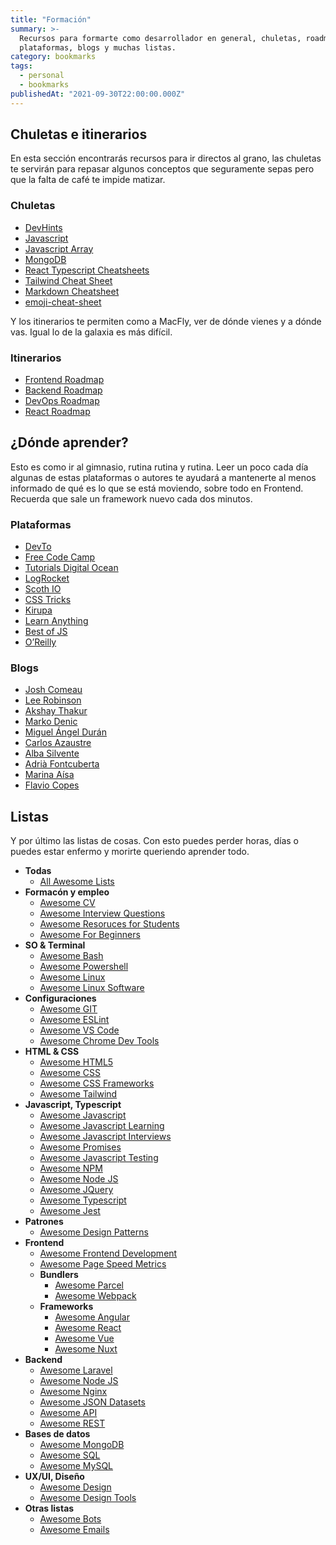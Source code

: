```yaml
---
title: "Formación"
summary: >-
  Recursos para formarte como desarrollador en general, chuletas, roadmaps,
  plataformas, blogs y muchas listas.
category: bookmarks
tags:
  - personal
  - bookmarks
publishedAt: "2021-09-30T22:00:00.000Z"
---
```



<ArticleData />

## Chuletas e itinerarios

En esta sección encontrarás recursos para ir directos al grano, las chuletas te servirán para repasar algunos conceptos que seguramente sepas pero que la falta de café te impide matizar.

### Chuletas

- [DevHints](https://devhints.io/)
- [Javascript](/blog/chuletas/javascript)
- [Javascript Array](/blog/chuletas/javascript-array)
- [MongoDB](/blog/chuletas/mongo)
- [React Typescript Cheatsheets](https://react-typescript-cheatsheet.netlify.app/)
- [Tailwind Cheat Sheet](https://nerdcave.com/tailwind-cheat-sheet)
- [Markdown Cheatsheet](https://github.com/adam-p/markdown-here/wiki/Markdown-Cheatsheet)
- [emoji-cheat-sheet](https://github.com/ikatyang/emoji-cheat-sheet)

Y los itinerarios te permiten como a MacFly, ver de dónde vienes y a dónde vas. Igual lo de la galaxia es más difícil.

### Itinerarios

- [Frontend Roadmap](https://roadmap.sh/frontend)
- [Backend Roadmap](https://roadmap.sh/backend)
- [DevOps Roadmap](https://roadmap.sh/devops)
- [React Roadmap](https://roadmap.sh/react)

## ¿Dónde aprender?

Esto es como ir al gimnasio, rutina rutina y rutina. Leer un poco cada día algunas de estas plataformas o autores te ayudará a mantenerte al menos informado de qué es lo que se está moviendo, sobre todo en Frontend. Recuerda que sale un framework nuevo cada dos minutos.

### Plataformas

- [DevTo](https://dev.to/)
- [Free Code Camp](https://www.freecodecamp.org/news/tag/web-development/)
- [Tutorials Digital Ocean](https://www.digitalocean.com/community/tutorials)
- [LogRocket](https://blog.logrocket.com/)
- [Scoth IO](https://scotch.io/)
- [CSS Tricks](https://css-tricks.com/)
- [Kirupa](https://www.kirupa.com/)
- [Learn Anything](https://learn-anything.xyz/)
- [Best of JS](https://bestofjs.org/)
- [O’Reilly](https://learning.oreilly.com/home/)

### Blogs

- [Josh Comeau](https://www.joshwcomeau.com/)
- [Lee Robinson](https://leerob.io/blog)
- [Akshay Thakur](https://www.akshay.rocks/)
- [Marko Denic](https://markodenic.com/blog/)
- [Miguel Ángel Durán](https://midu.dev/)
- [Carlos Azaustre](https://carlosazaustre.es/)
- [Alba Silvente](https://www.dawntraoz.com/)
- [Adrià Fontcuberta](https://afontcu.dev/)
- [Marina Aísa](https://marinaaisa.com/es/)
- [Flavio Copes](https://flaviocopes.com/)

## Listas

Y por último las listas de cosas. Con esto puedes perder horas, días o puedes estar enfermo y morirte queriendo aprender todo.

- **Todas**
  - [All Awesome Lists](https://github.com/sindresorhus/awesome)
- **Formacón y empleo**
  - [Awesome CV](https://github.com/posquit0/Awesome-CV)
  - [Awesome Interview Questions](https://github.com/MaximAbramchuck/awesome-interview-questions)
  - [Awesome Resoruces for Students](https://github.com/dipakkr/A-to-Z-Resources-for-Students)
  - [Awesome For Beginners](https://github.com/MunGell/awesome-for-beginners)
- **SO & Terminal**
  - [Awesome Bash](https://github.com/awesome-lists/awesome-bash)
  - [Awesome Powershell](https://github.com/janikvonrotz/awesome-powershell)
  - [Awesome Linux](https://github.com/aleksandar-todorovic/awesome-linux)
  - [Awesome Linux Software](https://github.com/luong-komorebi/Awesome-Linux-Software)
- **Configuraciones**
  - [Awesome GIT](https://github.com/dictcp/awesome-git)
  - [Awesome ESLint](https://github.com/dustinspecker/awesome-eslint)
  - [Awesome VS Code](https://github.com/viatsko/awesome-vscode)
  - [Awesome Chrome Dev Tools](https://github.com/ChromeDevTools/awesome-chrome-devtools)
- **HTML & CSS**
  - [Awesome HTML5](https://github.com/diegocard/awesome-html5)
  - [Awesome CSS](https://github.com/awesome-css-group/awesome-css)
  - [Awesome CSS Frameworks](https://github.com/troxler/awesome-css-frameworks)
  - [Awesome Tailwind](https://github.com/aniftyco/awesome-tailwindcss)
- **Javascript, Typescript**
  - [Awesome Javascript](https://github.com/sorrycc/awesome-javascript)
  - [Awesome Javascript Learning](https://github.com/micromata/awesome-javascript-learning)
  - [Awesome Javascript Interviews](https://github.com/rohan-paul/Awesome-JavaScript-Interviews)
  - [Awesome Promises](https://github.com/wbinnssmith/awesome-promises)
  - [Awesome Javascript Testing](https://github.com/MarcL/awesome-javascript-testing)
  - [Awesome NPM](https://github.com/sindresorhus/awesome-npm)
  - [Awesome Node JS](https://github.com/sindresorhus/awesome-nodejs)
  - [Awesome JQuery](https://github.com/petk/awesome-jquery)
  - [Awesome Typescript](https://github.com/dzharii/awesome-typescript)
  - [Awesome Jest](https://github.com/jest-community/awesome-jest)
- **Patrones**
  - [Awesome Design Patterns](https://github.com/DovAmir/awesome-design-patterns)
- **Frontend**
  - [Awesome Frontend Development](https://github.com/dypsilon/frontend-dev-bookmarks)
  - [Awesome Page Speed Metrics](https://github.com/csabapalfi/awesome-pagespeed-metrics)
  - **Bundlers**
    - [Awesome Parcel](https://github.com/parcel-bundler/awesome-parcel)
    - [Awesome Webpack](https://github.com/webpack-contrib/awesome-webpack)
  - **Frameworks**
    - [Awesome Angular](https://github.com/PatrickJS/awesome-angular)
    - [Awesome React](https://github.com/enaqx/awesome-react)
    - [Awesome Vue](https://github.com/vuejs/awesome-vue)
    - [Awesome Nuxt](https://github.com/nuxt-community/awesome-nuxt)
- **Backend**
  - [Awesome Laravel](https://github.com/chiraggude/awesome-laravel)
  - [Awesome Node JS](https://github.com/sindresorhus/awesome-nodejs)
  - [Awesome Nginx](https://github.com/fcambus/nginx-resources)
  - [Awesome JSON Datasets](https://github.com/jdorfman/awesome-json-datasets)
  - [Awesome API](https://github.com/TonnyL/Awesome_APIs)
  - [Awesome REST](https://github.com/marmelab/awesome-rest)
- **Bases de datos**
  - [Awesome MongoDB](https://github.com/ramnes/awesome-mongodb)
  - [Awesome SQL](https://github.com/danhuss/awesome-sql)
  - [Awesome MySQL](https://github.com/shlomi-noach/awesome-mysql)
- **UX/UI, Diseño**
  - [Awesome Design](https://github.com/gztchan/awesome-design)
  - [Awesome Design Tools](https://github.com/goabstract/Awesome-Design-Tools)
- **Otras listas**
  - [Awesome Bots](https://github.com/invocable/awesome-bots)
  - [Awesome Emails](https://github.com/jonathandion/awesome-emails)
